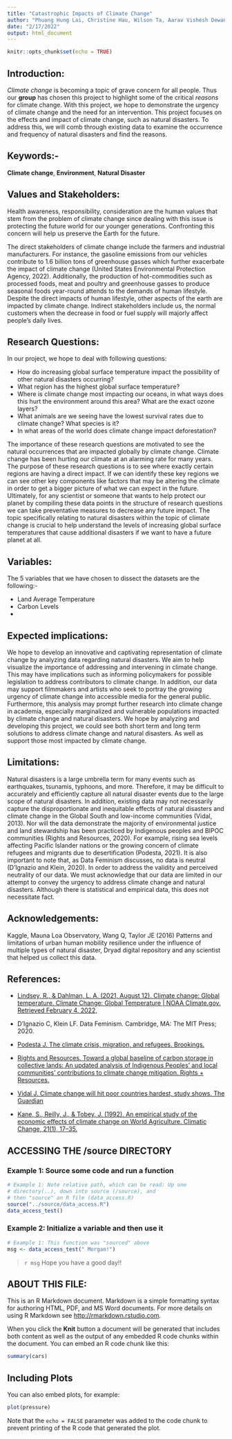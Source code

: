 ```yaml
---
title: "Catastrophic Impacts of Climate Change"
author: "Phuong Hung Lai, Christine Hau, Wilson Ta, Aarav Vishesh Dewangan"
date: "2/17/2022"
output: html_document
---
```


```r
knitr::opts_chunk$set(echo = TRUE)
```

## Introduction:
 
 *Climate change* is becoming a  topic of grave concern for all people. Thus our **group** has chosen this project to highlight some of the critical *reasons* for climate change. With this project, we hope to demonstrate the urgency of climate change and the need for an intervention. This project focuses on the effects and impact of climate change, such as natural disasters. To address this, we will comb through existing data to examine the occurrence and frequency of natural disasters and find the reasons.
 
## Keywords:-

**Climate change**, **Environment**, **Natural Disaster**
 
## Values and Stakeholders:

Health awareness, responsibility, consideration are the human values that stem from the problem of climate change since dealing with this issue is protecting the future world for our younger generations. Confronting this concern will help us preserve the Earth for the future.

The direct stakeholders of climate change include the farmers and industrial manufacturers. For instance, the gasoline emissions from our vehicles contribute to 1.6 billion tons of greenhouse gasses which further exacerbate the impact of climate change (United States Environmental Protection Agency, 2022). Additionally, the production of hot-commodities such as processed foods, meat and poultry and greenhouse gasses to produce seasonal foods year-round attends to the demands of human lifestyle. Despite the direct impacts of human lifestyle, other aspects of the earth are impacted by climate change. Indirect stakeholders include us, the normal customers when the decrease in food or fuel supply will majorly affect people’s daily lives.

## Research Questions:

In our project, we hope to deal with following questions:

- How do increasing global surface temperature impact the possibility of other natural disasters occurring?
- What region has the highest global surface temperature?
- Where is climate change most impacting our oceans, in what ways does this hurt the environment around this area? What are the exact ozone layers?
- What animals are we seeing have the lowest survival rates due to climate change? What species is it?
- In what areas of the world does climate change impact deforestation?

The importance of these research questions are motivated to see the natural occurrences that are impacted globally by climate change. Climate change has been hurting our climate at an alarming rate for many years. The purpose of these research questions is to see where exactly certain regions are having a direct impact. If we can identify these key regions we can see other key components like factors that may be altering the climate in order to get a bigger picture of what we can expect in the future. Ultimately, for any scientist or someone that wants to help protect our planet by compiling these data points in the structure of research questions we can take preventative measures to decrease any future impact. The topic specifically relating to natural disasters within the topic of climate change is crucial to help understand the levels of increasing global surface temperatures that cause additional disasters if we want to have a future planet at all.  

## Variables:

The 5 variables that we have chosen to dissect the datasets are the following:-

- Land Average Temperature
- Carbon Levels
-

## Expected implications:

We hope to develop an innovative and captivating representation of climate change by analyzing data regarding natural disasters. We aim to help visualize the importance of addressing and intervening in climate change. This may have implications such as informing policymakers for possible legislation to address contributors to climate change. In addition, our data may support filmmakers and artists who seek to portray the growing urgency of climate change into accessible media for the general public. Furthermore, this analysis may prompt further research into climate change in academia, especially marginalized and vulnerable populations impacted by climate change and natural disasters. We hope by analyzing and developing this project, we could see both short term and long term solutions to address climate change and natural disasters. As well as support those most impacted by climate change.

## Limitations:

Natural disasters is a large umbrella term for many events such as earthquakes, tsunamis, typhoons, and more. Therefore, it may be difficult to accurately and efficiently capture all natural disaster events due to the large scope of natural disasters. In addition, existing data may not necessarily capture the disproportionate and inequitable effects of natural disasters and climate change in the Global South and low-income communities (Vidal, 2013). Nor will the data demonstrate the majority of environmental justice and land stewardship has been practiced by Indigenous peoples and BIPOC communities (Rights and Resources, 2020). For example, rising sea levels affecting Pacific Islander nations or the growing concern of climate refugees and migrants due to desertification (Podesta, 2021). It is also important to note that, as Data Feminism discusses, no data is neutral (D’Ignazio and Klein, 2020). In order to address the validity and perceived neutrality of our data. We must acknowledge that our data are limited in our attempt to convey the urgency to address climate change and natural disasters. Although there is statistical and empirical data, this does not necessitate fact.

## Acknowledgements:

Kaggle, Mauna Loa Observatory, Wang Q, Taylor JE (2016) Patterns and limitations of urban human mobility resilience under the influence of multiple types of natural disaster, Dryad digital repository and any scientist that helped us collect this data.

## References:

-  [Lindsey, R., & Dahlman, L. A. (2021, August 12). Climate change: Global temperature. Climate Change: Global Temperature | NOAA Climate.gov. Retrieved February 4, 2022,](https://www.climate.gov/news-features/understanding-climate/climate-change-global-temperature#:~:text=According%20to%20NOAAs%202020%20Annual,more%20than%20twice%20that%20rate. )

- D'Ignazio C, Klein LF. Data Feminism. Cambridge, MA: The MIT Press; 2020.

- [Podesta J. The climate crisis, migration, and refugees. Brookings.](https://www.brookings.edu/research/the-climate-crisis-migration-and-refugees/.PublishedJuly1,2021.AccessedFebruary4,2022. )

- [Rights and Resources. Toward a global baseline of carbon storage in collective lands: An updated analysis of Indigenous Peoples' and local communities' contributions to climate change mitigation. Rights + Resources.](https://rightsandresources.org/global-baseline-carbon-storage-collective-lands/.PublishedMarch16,2020.AccessedFebruary4,2022.)

- [Vidal J. Climate change will hit poor countries hardest, study shows. The Guardian](https://www.theguardian.com/global-development/2013/sep/27/climate-change-poor-countries-ipcc. Published September 27, 2013. Accessed February 4, 2022. )

- [Kane, S., Reilly, J., & Tobey, J. (1992). An empirical study of the economic effects of climate change on World Agriculture. Climatic Change, 21(1), 17–35.](https://doi.org/10.1007/bf00143251)







## ACCESSING THE /source DIRECTORY
### Example 1: Source some code and run a function
```r
# Example 1: Note relative path, which can be read: Up one
# directory(..), down into source (/source), and 
# then "source" an R file (data_access.R)
source("../source/data_access.R")
data_access_test()
```

### Example 2: Initialize a variable and then use it
```r
# Example 1: This function was "sourced" above
msg <- data_access_test(" Morgan!")
```

> `r msg` Hope you have a good day!! 

## ABOUT THIS FILE: 

This is an R Markdown document. Markdown is a simple formatting syntax for authoring HTML, PDF, and MS Word documents. For more details on using R Markdown see <http://rmarkdown.rstudio.com>.

When you click the **Knit** button a document will be generated that includes both content as well as the output of any embedded R code chunks within the document. You can embed an R code chunk like this:

```r
summary(cars)
```

## Including Plots

You can also embed plots, for example:

```r
plot(pressure)
```

Note that the `echo = FALSE` parameter was added to the code chunk to prevent printing of the R code that generated the plot.